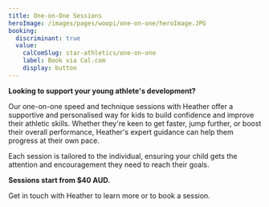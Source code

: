 ```yaml
---
title: One-on-One Sessions
heroImage: /images/pages/woopi/one-on-one/heroImage.JPG
booking:
  discriminant: true
  value:
    calComSlug: star-athletics/one-on-one
    label: Book via Cal.com
    display: button
---
```


**Looking to support your young athlete's development?**

Our one-on-one speed and technique sessions with Heather offer a supportive and personalised way for kids to build confidence and improve their athletic skills. Whether they're keen to get faster, jump further, or boost their overall performance, Heather's expert guidance can help them progress at their own pace.

Each session is tailored to the individual, ensuring your child gets the attention and encouragement they need to reach their goals.

**Sessions start from $40 AUD.**

Get in touch with Heather to learn more or to book a session.
